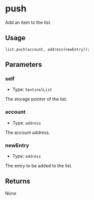 # push

Add an item to the list.

## Usage

```solidity copy
list.push(account, address(newEntry));
```

## Parameters

### self

- Type: `SentinelList`

The storage pointer of the list.

### account

- Type: `address`

The account address.

### newEntry

- Type: `address`

The entry to be added to the list.

## Returns

None

